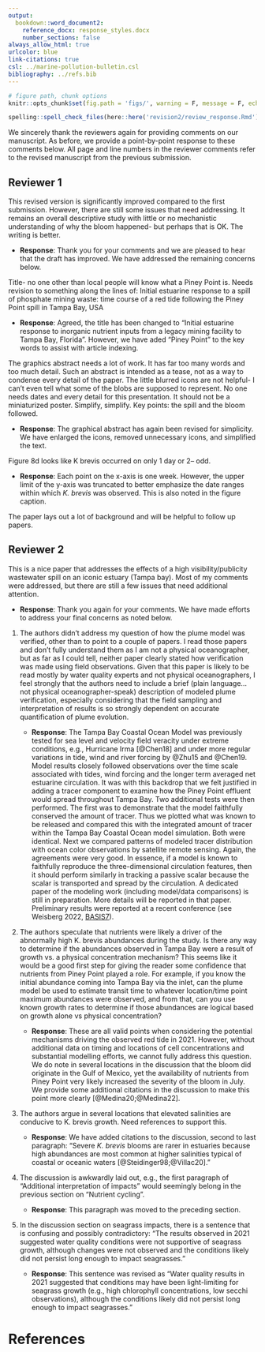 ```yaml
---
output: 
  bookdown::word_document2:
    reference_docx: response_styles.docx
    number_sections: false
always_allow_html: true
urlcolor: blue
link-citations: true
csl: ../marine-pollution-bulletin.csl
bibliography: ../refs.bib
---
```


```r
# figure path, chunk options
knitr::opts_chunk$set(fig.path = 'figs/', warning = F, message = F, echo = F, cache = F, dev.args = list(family = 'serif'), dpi = 300, warning = F)
```

```r
spelling::spell_check_files(here::here('revision2/review_response.Rmd'))
```

We sincerely thank the reviewers again for providing comments on our manuscript.  As before, we provide a point-by-point response to these comments below. All page and line numbers in the reviewer comments refer to the revised manuscript from the previous submission.

## Reviewer 1

This revised version is significantly improved compared to the first submission. However, there are still some issues that need addressing. It remains an overall descriptive study with little or no mechanistic understanding of why the bloom happened- but perhaps that is OK. The writing is better.

* __Response__: Thank you for your comments and we are pleased to hear that the draft has improved. We have addressed the remaining concerns below.   

Title- no one other than local people will know what a Piney Point is. Needs revision to something along the lines of: Initial estuarine response to a spill of phosphate mining waste: time course of a red tide following  the Piney Point spill in Tampa Bay, USA

* __Response__: Agreed, the title has been changed to "Initial estuarine response to inorganic nutrient inputs from a legacy mining facility to Tampa Bay, Florida".  However, we have aded "Piney Point" to the key words to assist with article indexing.

The graphics abstract needs a lot of work. It has far too many words and too much detail. Such an abstract is intended as a tease, not as a way to condense every detail of the paper. The little blurred icons are not helpful- I can't even tell what some of the blobs are supposed to represent. No one needs dates and every detail for this presentation. It should not be a miniaturized poster. Simplify, simplify. Key points: the spill and the bloom followed.

* __Response__: The graphical abstract has again been revised for simplicity.  We have enlarged the icons, removed unnecessary icons, and simplified the text.  

Figure 8d looks like K brevis occurred on only 1 day or 2-- odd.

* __Response__: Each point on the x-axis is one week.  However, the upper limit of the y-axis was truncated to better emphasize the date ranges within which *K. brevis* was observed. This is also noted in the figure caption.

The paper lays out a lot of background and will be helpful to follow up papers.

## Reviewer 2

This is a nice paper that addresses the effects of a high visibility/publicity wastewater spill on an iconic estuary (Tampa bay). Most of my comments were addressed, but there are still a few issues that need additional attention.

* __Response__: Thank you again for your comments. We have made efforts to address your final concerns as noted below.

1. The authors didn't address my question of how the plume model was verified, other than to point to a couple of papers. I read those papers and don't fully understand them as I am not a physical oceanographer, but as far as I could tell, neither paper clearly stated how verification was made using field observations. Given that this paper is likely to be read mostly by water quality experts and not physical oceanographers, I feel strongly that the authors need to include a brief (plain language… not physical oceanographer-speak) description of modeled plume verification, especially considering that the field sampling and interpretation of results is so strongly dependent on accurate quantification of plume evolution.

     * __Response__: The Tampa Bay Coastal Ocean Model was previously tested for sea level and velocity field veracity under extreme conditions, e.g., Hurricane Irma [@Chen18] and under more regular variations in tide, wind and river forcing by @Zhu15 and @Chen19.  Model results closely followed observations over the time scale associated with tides, wind forcing and the longer term averaged net estuarine circulation.  It was with this backdrop that we felt justified in adding a tracer component to examine how the Piney Point effluent would spread throughout Tampa Bay.  Two additional tests were then performed.  The first was to demonstrate that the model faithfully conserved the amount of tracer.  Thus we plotted what was known to be released and compared this with the integrated amount of tracer within the Tampa Bay Coastal Ocean model simulation.  Both were identical.  Next we compared patterns of modeled tracer distribution with ocean color observations by satellite remote sensing.  Again, the agreements were very good.  In essence, if a model is known to faithfully reproduce the three-dimensional circulation features, then it should perform similarly in tracking a passive scalar because the scalar is transported and spread by the circulation.  A dedicated paper of the modeling work (including model/data comparisons) is still in preparation. More details will be reported in that paper.  Preliminary results were reported at a recent conference (see Weisberg 2022, [BASIS7](https://tbep.org/estuary/basis/basis7/)).

2. The authors speculate that nutrients were likely a driver of the abnormally high K. brevis abundances during the study. Is there any way to determine if the abundances observed in Tampa Bay were a result of growth vs. a physical concentration mechanism? This seems like it would be a good first step for giving the reader some confidence that nutrients from Piney Point played a role. For example, if you know the initial abundance coming into Tampa Bay via the inlet, can the plume model be used to estimate transit time to whatever location/time point maximum abundances were observed, and from that, can you use known growth rates to determine if those abundances are logical based on growth alone vs physical concentration?

     * __Response__: These are all valid points when considering the potential mechanisms driving the observed red tide in 2021.  However, without additional data on timing and locations of cell concentrations and substantial modelling efforts, we cannot fully address this question.  We do note in several locations in the discussion that the bloom did originate in the Gulf of Mexico, yet the availability of nutrients from Piney Point very likely increased the severity of the bloom in July.  We provide some additional citations in the discussion to make this point more clearly [@Medina20;@Medina22].  
     
3. The authors argue in several locations that elevated salinities are conducive to K. brevis growth. Need references to support this.

     * __Response__: We have added citations to the discussion, second to last paragraph: "Severe *K. brevis* blooms are rarer in estuaries because high abundances are most common at higher salinities typical of coastal or oceanic waters [@Steidinger98;@Villac20]."

4. The discussion is awkwardly laid out, e.g., the first paragraph of "Additional interpretation of impacts" would seemingly belong in the previous section on "Nutrient cycling".

     * __Response__: This paragraph was moved to the preceding section.

5. In the discussion section on seagrass impacts, there is a sentence that is confusing and possibly contradictory: "The results observed in 2021 suggested water quality conditions were not supportive of seagrass growth, although changes were not observed and the conditions likely did not persist long enough to impact seagrasses."

     * __Response__: This sentence was revised as "Water quality results in 2021 suggested that conditions may have been light-limiting for seagrass growth (e.g., high chlorophyll concentrations, low secchi observations), although the conditions likely did not persist long enough to impact seagrasses."

# References
